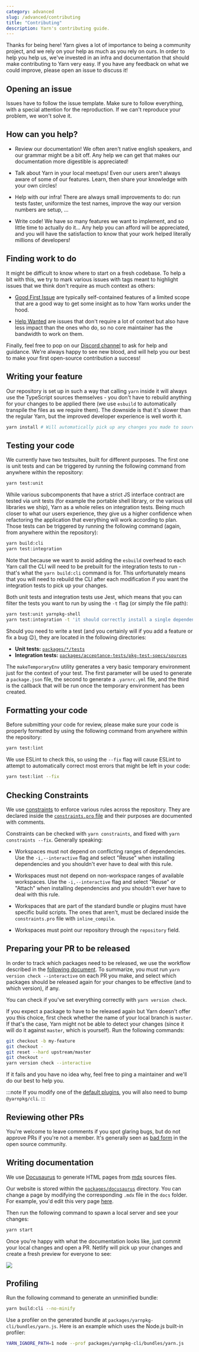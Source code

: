 ```yaml
---
category: advanced
slug: /advanced/contributing
title: "Contributing"
description: Yarn's contributing guide.
---
```


Thanks for being here! Yarn gives a lot of importance to being a community project, and we rely on your help as much as you rely on ours. In order to help you help us, we've invested in an infra and documentation that should make contributing to Yarn very easy. If you have any feedback on what we could improve, please open an issue to discuss it!

## Opening an issue

Issues have to follow the issue template. Make sure to follow everything, with a special attention for the reproduction. If we can't reproduce your problem, we won't solve it.

## How can you help?

- Review our documentation! We often aren't native english speakers, and our grammar might be a bit off. Any help we can get that makes our documentation more digestible is appreciated!

- Talk about Yarn in your local meetups! Even our users aren't always aware of some of our features. Learn, then share your knowledge with your own circles!

- Help with our infra! There are always small improvements to do: run tests faster, uniformize the test names, improve the way our version numbers are setup, ...

- Write code! We have so many features we want to implement, and so little time to actually do it... Any help you can afford will be appreciated, and you will have the satisfaction to know that your work helped literally millions of developers!

## Finding work to do

It might be difficult to know where to start on a fresh codebase. To help a bit with this, we try to mark various issues with tags meant to highlight issues that we think don't require as much context as others:

- [Good First Issue](https://github.com/yarnpkg/berry/issues?q=is%3Aissue+is%3Aopen+label%3A%22good+first+issue%22) are typically self-contained features of a limited scope that are a good way to get some insight as to how Yarn works under the hood.

- [Help Wanted](https://github.com/yarnpkg/berry/issues?q=is%3Aissue+is%3Aopen+label%3A%22help+wanted%22) are issues that don't require a lot of context but also have less impact than the ones who do, so no core maintainer has the bandwidth to work on them.

Finally, feel free to pop on our [Discord channel](https://discordapp.com/invite/yarnpkg) to ask for help and guidance. We're always happy to see new blood, and will help you our best to make your first open-source contribution a success!

## Writing your feature

Our repository is set up in such a way that calling `yarn` inside it will always use the TypeScript sources themselves - you don't have to rebuild anything for your changes to be applied there (we use `esbuild` to automatically transpile the files as we require them). The downside is that it's slower than the regular Yarn, but the improved developer experience is well worth it.

```bash
yarn install # Will automatically pick up any changes you made to sources
```

## Testing your code

We currently have two testsuites, built for different purposes. The first one is unit tests and can be triggered by running the following command from anywhere within the repository:

```bash
yarn test:unit
```

While various subcomponents that have a strict JS interface contract are tested via unit tests (for example the portable shell library, or the various util libraries we ship), Yarn as a whole relies on integration tests. Being much closer to what our users experience, they give us a higher confidence when refactoring the application that everything will work according to plan. Those tests can be triggered by running the following command (again, from anywhere within the repository):

```bash
yarn build:cli
yarn test:integration
```

Note that because we want to avoid adding the `esbuild` overhead to each Yarn call the CLI will need to be prebuilt for the integration tests to run - that's what the `yarn build:cli` command is for. This unfortunately means that you will need to rebuild the CLI after each modification if you want the integration tests to pick up your changes.

Both unit tests and integration tests use Jest, which means that you can filter the tests you want to run by using the `-t` flag (or simply the file path):

```bash
yarn test:unit yarnpkg-shell
yarn test:integration -t 'it should correctly install a single dependency that contains no sub-dependencies'
```

Should you need to write a test (and you certainly will if you add a feature or fix a bug 😉), they are located in the following directories:

- **Unit tests:** [`packages/*/tests`](https://github.com/search?utf8=%E2%9C%93&q=repo%3Ayarnpkg%2Fberry+filename%3Atest.ts+language%3ATypeScript+language%3ATypeScript&type=Code&ref=advsearch&l=TypeScript&l=TypeScript)
- **Integration tests:** [`packages/acceptance-tests/pkg-test-specs/sources`](https://github.com/yarnpkg/berry/tree/master/packages/acceptance-tests/pkg-tests-specs/sources)

The `makeTemporaryEnv` utility generates a very basic temporary environment just for the context of your test. The first parameter will be used to generate a `package.json` file, the second to generate a `.yarnrc.yml` file, and the third is the callback that will be run once the temporary environment has been created.

## Formatting your code

Before submitting your code for review, please make sure your code is properly formatted by using the following command from anywhere within the repository:

```bash
yarn test:lint
```

We use ESLint to check this, so using the `--fix` flag will cause ESLint to attempt to automatically correct most errors that might be left in your code:

```bash
yarn test:lint --fix
```

## Checking Constraints

We use [constraints](/features/constraints) to enforce various rules across the repository. They are declared inside the [`constraints.pro` file](https://github.com/yarnpkg/berry/blob/master/constraints.pro) and their purposes are documented with comments.

Constraints can be checked with `yarn constraints`, and fixed with `yarn constraints --fix`. Generally speaking:

- Workspaces must not depend on conflicting ranges of dependencies. Use the `-i,--interactive` flag and select "Reuse" when installing dependencies and you shouldn't ever have to deal with this rule.

- Workspaces must not depend on non-workspace ranges of available workspaces. Use the `-i,--interactive` flag and select "Reuse" or "Attach" when installing dependencies and you shouldn't ever have to deal with this rule.

- Workspaces that are part of the standard bundle or plugins must have specific build scripts. The ones that aren't, must be declared inside the `constraints.pro` file with `inline_compile`.

- Workspaces must point our repository through the `repository` field.

## Preparing your PR to be released

In order to track which packages need to be released, we use the workflow described in the [following document](/features/release-workflow). To summarize, you must run `yarn version check --interactive` on each PR you make, and select which packages should be released again for your changes to be effective (and to which version), if any.

You can check if you've set everything correctly with `yarn version check`.

If you expect a package to have to be released again but Yarn doesn't offer you this choice, first check whether the name of your local branch is `master`. If that's the case, Yarn might not be able to detect your changes (since it will do it against `master`, which is yourself). Run the following commands:

```bash
git checkout -b my-feature
git checkout -
git reset --hard upstream/master
git checkout -
yarn version check --interactive
```

If it fails and you have no idea why, feel free to ping a maintainer and we'll do our best to help you.

:::note
If you modify one of the [default plugins](https://github.com/yarnpkg/berry#default-plugins), you will also need to bump `@yarnpkg/cli`.
:::

## Reviewing other PRs

You're welcome to leave comments if you spot glaring bugs, but do not approve PRs if you're not a member.
It's generally seen as [bad form](https://twitter.com/brian_d_vaughn/status/1224051534536667137) in the open source community.

## Writing documentation

We use [Docusaurus](https://docusaurus.io/docs) to generate HTML pages from [mdx](https://mdxjs.com/docs/) sources files.

Our website is stored within the [`packages/docusaurus`](https://github.com/yarnpkg/berry/tree/master/packages/docusaurus) directory. You can change a page by modifying the corresponding `.mdx` file in the `docs` folder. For example, you'd edit this very page [here](https://github.com/yarnpkg/berry/blob/master/packages/docusaurus/docs/advanced/04-technical/contributing.md).

Then run the following command to spawn a local server and see your changes:

```bash
yarn start
```

Once you're happy with what the documentation looks like, just commit your local changes and open a PR. Netlify will pick up your changes and create a fresh preview for everyone to see:

![](https://user-images.githubusercontent.com/1037931/61949789-3cc09300-afac-11e9-9817-89e97771a4e1.png)

## Profiling

Run the following command to generate an unminified bundle:

```bash
yarn build:cli --no-minify
```

Use a profiler on the generated bundle at `packages/yarnpkg-cli/bundles/yarn.js`. Here is an example which uses the Node.js built-in profiler:

```bash
YARN_IGNORE_PATH=1 node --prof packages/yarnpkg-cli/bundles/yarn.js
```
